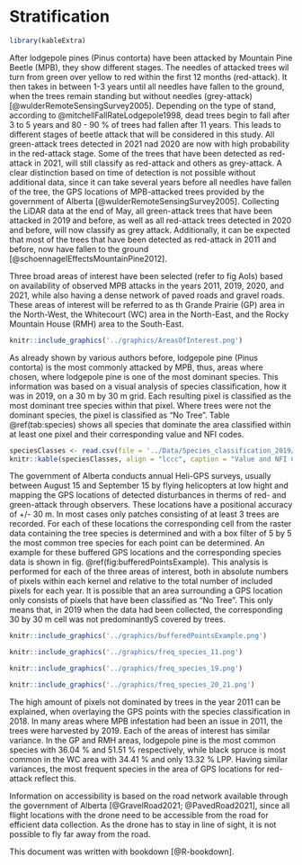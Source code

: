 # Stratification
```r
library(kableExtra)
```
After lodgepole pines (Pinus contorta) have been attacked by Mountain Pine Beetle (MPB), they show different stages. The needles of attacked trees wil turn from green over yellow to red within the first 12 months (red-attack). It then takes in between 1-3 years until all needles have fallen to the ground, when the trees remain standing but without needles (grey-attack) [@wulderRemoteSensingSurvey2005]. Depending on the type of stand, according to @mitchellFallRateLodgepole1998, dead trees begin to fall after 3 to 5 years and 80 - 90 % of trees had fallen after 11 years. 
This leads to different stages of beetle attack that will be considered in this study. All green-attack trees detected in 2021 nad 2020 are now with high probability in the red-attack stage. Some of the trees that have been detected as red-attack in 2021, will still classify as red-attack and others as grey-attack. A clear distinction based on time of detection is not possible without additional data, since it can take several years before all needles have fallen of the tree, the GPS locations of MPB-attacked trees provided by the government of Alberta [@wulderRemoteSensingSurvey2005]. Collecting the LiDAR data at the end of May, all green-attack trees that have been attacked in 2019 and before, as well as all red-attack trees detected in 2020 and before, will now classify as grey attack. Additionally, it can be expected that most of the trees that have been detected as red-attack in 2011 and before, now have fallen to the ground [@schoennagelEffectsMountainPine2012].

Three broad areas of interest have been selected (refer to fig AoIs) based on availability of observed MPB attacks in the years 2011, 2019, 2020, and 2021, while also having a dense network of paved roads and gravel roads. These areas of interest will be referred to as th Grande Prairie (GP) area in the North-West, the Whitecourt (WC) area in the North-East, and the Rocky Mountain House (RMH) area to the South-East. 

```r
knitr::include_graphics('../graphics/AreasOfInterest.png')
```
As already shown by various authors before, lodgepole pine (Pinus contorta) is the most commonly attacked by MPB, thus, areas where chosen, where lodgepole pine is one of the most dominant species. This information was based on a visual analysis of species classification, how it was in 2019, on a 30 m by 30 m grid. Each resulting pixel is classified as the most dominant tree species within that pixel. Where trees were not the dominant species, the pixel is classified as "No Tree". Table \@ref(tab:species) shows all species that dominate the area classified within at least one pixel and their corresponding value and NFI codes.
```r
speciesClasses <- read.csv(file = '../Data/Species_classification_2019/updated_species_list_alberta.csv', header=TRUE, sep=",", check.names = FALSE)
knitr::kable(speciesClasses, align = "lccc", caption = "Value and NFI Code for Species Common Names", booktabs = TRUE) %>% kable_paper("hover", full_width = F)
```
The government of Alberta conducts annual Heli-GPS surveys, usually between August 15 and September 15 by flying helicopters at low hight and mapping the GPS locations of detected disturbances in therms of red- and green-attack through observers. These locations have a positional accuracy of +/- 30 m. In most cases only patches consisting of at least 3 trees are recorded. For each of these locations the corresponding cell from the raster data containing the tree species is determined and with a box filter of 5 by 5 the most common tree species for each point can be determined. An example for these buffered GPS locations and the corresponding species data is shown in fig. \@ref(fig:bufferedPointsExample). This analysis is performed for each of the three areas of interest, both in absolute numbers of pixels within each kernel and relative to the total number of included pixels for each year. It is possible that an area surrounding a GPS location only consists of pixels that have been classified as "No Tree". This only means that, in 2019 when the data had been collected, the corresponding 30 by 30 m cell was not predominantlyS covered by trees.
```r
knitr::include_graphics('../graphics/bufferedPointsExample.png')
```
```r
knitr::include_graphics('../graphics/freq_species_11.png')
```
```r
knitr::include_graphics('../graphics/freq_species_19.png')
```
```r
knitr::include_graphics('../graphics/freq_species_20_21.png')
```
The high amount of pixels not dominated by trees in the year 2011 can be explained, when overlaying the GPS points with the species classification in 2018. In many areas where MPB infestation had been an issue in 2011, the trees were harvested by 2019. Each of the areas of interest has similar variance. In the GP and RMH areas, lodgepole pine is the most common species with 36.04 % and 51.51 % respectively, while black spruce is most common in the WC area with 34.41 % and only 13.32 % LPP. Having similar variances, the most frequent species in the area of GPS locations for red-attack reflect this.

Information on accessibility is based on the road network available through the government of Alberta [@GravelRoad2021; @PavedRoad2021], since all flight locations with the drone need to be accessible from the road for efficient data collection. As the drone has to stay in line of sight, it is not possible to fly far away from the road.

This document was written with bookdown [@R-bookdown].